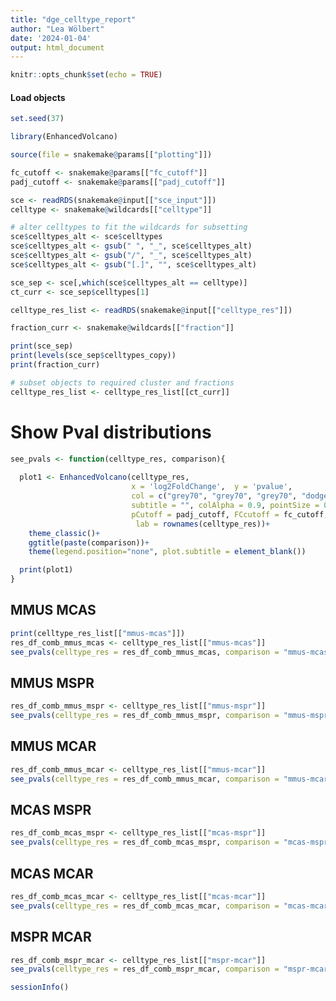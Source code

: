 ```yaml
---
title: "dge_celltype_report"
author: "Lea Wölbert"
date: '2024-01-04'
output: html_document
---
```


```r
knitr::opts_chunk$set(echo = TRUE)
```

#### Load objects

```r
set.seed(37)
```

```r
library(EnhancedVolcano)
```

```r
source(file = snakemake@params[["plotting"]])
```

```r

fc_cutoff <- snakemake@params[["fc_cutoff"]]
padj_cutoff <- snakemake@params[["padj_cutoff"]]

sce <- readRDS(snakemake@input[["sce_input"]])
celltype <- snakemake@wildcards[["celltype"]]

# alter celltypes to fit the wildcards for subsetting
sce$celltypes_alt <- sce$celltypes
sce$celltypes_alt <- gsub(" ", "_", sce$celltypes_alt)
sce$celltypes_alt <- gsub("/", "_", sce$celltypes_alt)
sce$celltypes_alt <- gsub("[.]", "", sce$celltypes_alt)

sce_sep <- sce[,which(sce$celltypes_alt == celltype)]
ct_curr <- sce_sep$celltypes[1]

celltype_res_list <- readRDS(snakemake@input[["celltype_res"]])

fraction_curr <- snakemake@wildcards[["fraction"]]

print(sce_sep)
print(levels(sce_sep$celltypes_copy))
print(fraction_curr)
```

```r
# subset objects to required cluster and fractions
celltype_res_list <- celltype_res_list[[ct_curr]]
```

# Show Pval distributions

```r
see_pvals <- function(celltype_res, comparison){
                            
  plot1 <- EnhancedVolcano(celltype_res, 
                           x = 'log2FoldChange',  y = 'pvalue', 
                           col = c("grey70", "grey70", "grey70", "dodgerblue3"),
                           subtitle = "", colAlpha = 0.9, pointSize = 0.5,
                           pCutoff = padj_cutoff, FCcutoff = fc_cutoff,
                            lab = rownames(celltype_res))+
    theme_classic()+
    ggtitle(paste(comparison))+
    theme(legend.position="none", plot.subtitle = element_blank())

  print(plot1)
}

```

## MMUS MCAS

```r
print(celltype_res_list[["mmus-mcas"]])
res_df_comb_mmus_mcas <- celltype_res_list[["mmus-mcas"]]
see_pvals(celltype_res = res_df_comb_mmus_mcas, comparison = "mmus-mcas")
```

## MMUS MSPR

```r
res_df_comb_mmus_mspr <- celltype_res_list[["mmus-mspr"]]
see_pvals(celltype_res = res_df_comb_mmus_mspr, comparison = "mmus-mspr")
```

## MMUS MCAR

```r
res_df_comb_mmus_mcar <- celltype_res_list[["mmus-mcar"]]
see_pvals(celltype_res = res_df_comb_mmus_mcar, comparison = "mmus-mcar")
```

## MCAS MSPR

```r
res_df_comb_mcas_mspr <- celltype_res_list[["mcas-mspr"]]
see_pvals(celltype_res = res_df_comb_mcas_mspr, comparison = "mcas-mspr")
```

## MCAS MCAR

```r
res_df_comb_mcas_mcar <- celltype_res_list[["mcas-mcar"]]
see_pvals(celltype_res = res_df_comb_mcas_mcar, comparison = "mcas-mcar")
```

## MSPR MCAR

```r
res_df_comb_mspr_mcar <- celltype_res_list[["mspr-mcar"]]
see_pvals(celltype_res = res_df_comb_mspr_mcar, comparison = "mspr-mcar")
```

```r
sessionInfo()
```